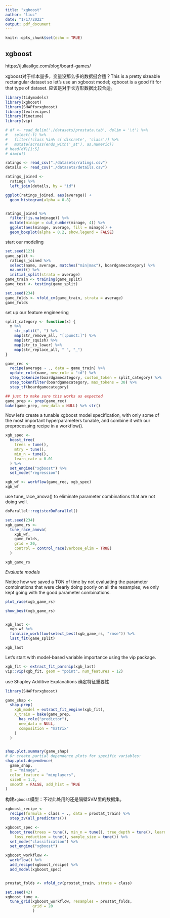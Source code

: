 ```yaml
---
title: "xgboost"
author: "liuc"
date: "1/17/2022"
output: pdf_document
---
```


```r
knitr::opts_chunk$set(echo = TRUE)
```

## xgboost

https://juliasilge.com/blog/board-games/

xgboost对于样本量多，变量没那么多的数据挺合适？This is a pretty sizeable rectangular dataset so let’s use an xgboost model; xgboost is a good fit for that type of dataset.
应该是对于长方形数据比较合适。

```r
library(tidymodels)
library(xgboost)
library(SHAPforxgboost)
library(textrecipes)
library(finetune)
library(vip)
```


```r
# df <- read_delim('./datasets/prostata.tab', delim = '\t') %>% 
#   select(-t) %>% 
#   filter(!class %in% c('discrete', 'class')) %>% 
#   mutate(across(ends_with('_at'), as.numeric))
# head(df)[1:5]
# dim(df)

ratings <- read_csv("./datasets/ratings.csv")
details <- read_csv("./datasets/details.csv")

ratings_joined <-
  ratings %>%
  left_join(details, by = "id")

ggplot(ratings_joined, aes(average)) +
  geom_histogram(alpha = 0.8)


ratings_joined %>%
  filter(!is.na(minage)) %>%
  mutate(minage = cut_number(minage, 4)) %>%
  ggplot(aes(minage, average, fill = minage)) +
  geom_boxplot(alpha = 0.2, show.legend = FALSE)
```

start our modeling
```r
set.seed(123)
game_split <-
  ratings_joined %>%
  select(name, average, matches("min|max"), boardgamecategory) %>%
  na.omit() %>%
  initial_split(strata = average)
game_train <- training(game_split)
game_test <- testing(game_split)

set.seed(234)
game_folds <- vfold_cv(game_train, strata = average)
game_folds
```


set up our feature engineering
```r
split_category <- function(x) {
  x %>%
    str_split(", ") %>%
    map(str_remove_all, "[:punct:]") %>%
    map(str_squish) %>%
    map(str_to_lower) %>%
    map(str_replace_all, " ", "_")
}

game_rec <-
  recipe(average ~ ., data = game_train) %>%
  update_role(name, new_role = "id") %>%
  step_tokenize(boardgamecategory, custom_token = split_category) %>%
  step_tokenfilter(boardgamecategory, max_tokens = 30) %>%
  step_tf(boardgamecategory)

## just to make sure this works as expected
game_prep <- prep(game_rec)
bake(game_prep, new_data = NULL) %>% str()
```


Now let’s create a tunable xgboost model specification, with only some of the most important hyperparameters tunable, and combine it with our preprocessing recipe in a workflow().
```r
xgb_spec <-
  boost_tree(
    trees = tune(),
    mtry = tune(),
    min_n = tune(),
    learn_rate = 0.01
  ) %>%
  set_engine("xgboost") %>%
  set_mode("regression")

xgb_wf <- workflow(game_rec, xgb_spec)
xgb_wf
```



use tune_race_anova() to eliminate parameter combinations that are not doing well.
```r
doParallel::registerDoParallel()

set.seed(234)
xgb_game_rs <-
  tune_race_anova(
    xgb_wf,
    game_folds,
    grid = 20,
    control = control_race(verbose_elim = TRUE)
  )

xgb_game_rs
```


*Evaluate models*

Notice how we saved a TON of time by not evaluating the parameter combinations that were clearly doing poorly on all the resamples; we only kept going with the good parameter combinations.
```r
plot_race(xgb_game_rs)

show_best(xgb_game_rs)


xgb_last <-
  xgb_wf %>%
  finalize_workflow(select_best(xgb_game_rs, "rmse")) %>%
  last_fit(game_split)

xgb_last
```


Let’s start with model-based variable importance using the vip package.
```r
xgb_fit <- extract_fit_parsnip(xgb_last)
vip::vip(xgb_fit, geom = "point", num_features = 12)
```

use Shapley Additive Explanations 确定特征重要性
```r
library(SHAPforxgboost)

game_shap <-
  shap.prep(
    xgb_model = extract_fit_engine(xgb_fit),
    X_train = bake(game_prep,
      has_role("predictor"),
      new_data = NULL,
      composition = "matrix"
    )
  )


shap.plot.summary(game_shap)
# Or create partial dependence plots for specific variables:
shap.plot.dependence(
  game_shap,
  x = "minage",
  color_feature = "minplayers",
  size0 = 1.2,
  smooth = FALSE, add_hist = TRUE
)
```






构建`xgboost`模型：不过此处用的还是隔壁SVM里的数据集。
```r
xgboost_recipe <- 
  recipe(formula = class ~ ., data = prostat_train) %>% 
  step_zv(all_predictors()) 

xgboost_spec <- 
  boost_tree(trees = tune(), min_n = tune(), tree_depth = tune(), learn_rate = tune(), 
    loss_reduction = tune(), sample_size = tune()) %>% 
  set_mode("classification") %>% 
  set_engine("xgboost") 

xgboost_workflow <- 
  workflow() %>% 
  add_recipe(xgboost_recipe) %>% 
  add_model(xgboost_spec) 


prostat_folds <- vfold_cv(prostat_train, strata = class)

set.seed(42)
xgboost_tune <-
  tune_grid(xgboost_workflow, resamples = prostat_folds, 
            grid = 20
            )


```

